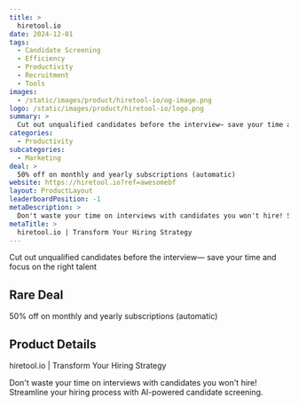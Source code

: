 ```yaml
---
title: >
  hiretool.io
date: 2024-12-01
tags:
  - Candidate Screening
  - Efficiency
  - Productivity
  - Recruitment
  - Tools
images:
  - /static/images/product/hiretool-io/og-image.png
logo: /static/images/product/hiretool-io/logo.png
summary: >
  Cut out unqualified candidates before the interview— save your time and focus on the right talent
categories:
  - Productivity
subcategories:
  - Marketing
deal: >
  50% off on monthly and yearly subscriptions (automatic)
website: https://hiretool.io?ref=awesomebf
layout: ProductLayout
leaderboardPosition: -1
metaDescription: >
  Don't waste your time on interviews with candidates you won't hire! Streamline your hiring process with AI-powered candidate screening.
metaTitle: >
  hiretool.io | Transform Your Hiring Strategy
---
```

Cut out unqualified candidates before the interview— save your time and focus on the right talent

## Rare Deal

50% off on monthly and yearly subscriptions (automatic)

## Product Details

hiretool.io | Transform Your Hiring Strategy

Don't waste your time on interviews with candidates you won't hire! Streamline your hiring process with AI-powered candidate screening.
